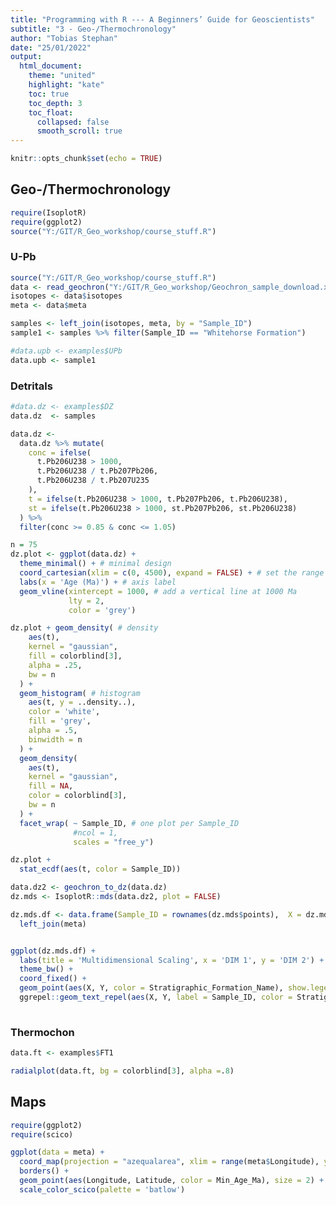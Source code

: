 ```yaml
---
title: "Programming with R --- A Beginners’ Guide for Geoscientists"
subtitle: "3 - Geo-/Thermochronology"
author: "Tobias Stephan"
date: "25/01/2022"
output: 
  html_document:
    theme: "united"
    highlight: "kate"
    toc: true
    toc_depth: 3
    toc_float: 
      collapsed: false
      smooth_scroll: true
---
```


```r
knitr::opts_chunk$set(echo = TRUE)
```

## Geo-/Thermochronology
```r
require(IsoplotR)
require(ggplot2)
source("Y:/GIT/R_Geo_workshop/course_stuff.R")
```

### U-Pb

```r
source("Y:/GIT/R_Geo_workshop/course_stuff.R")
data <- read_geochron("Y:/GIT/R_Geo_workshop/Geochron_sample_download.xls")
isotopes <- data$isotopes
meta <- data$meta

samples <- left_join(isotopes, meta, by = "Sample_ID")
sample1 <- samples %>% filter(Sample_ID == "Whitehorse Formation")
```


```r
#data.upb <- examples$UPb
data.upb <- sample1
```


### Detritals
```r
#data.dz <- examples$DZ
data.dz  <- samples

data.dz <-
  data.dz %>% mutate(
    conc = ifelse(
      t.Pb206U238 > 1000,
      t.Pb206U238 / t.Pb207Pb206,
      t.Pb206U238 / t.Pb207U235
    ),
    t = ifelse(t.Pb206U238 > 1000, t.Pb207Pb206, t.Pb206U238),
    st = ifelse(t.Pb206U238 > 1000, st.Pb207Pb206, st.Pb206U238)
  ) %>%
  filter(conc >= 0.85 & conc <= 1.05)
```

```r
n = 75
dz.plot <- ggplot(data.dz) +
  theme_minimal() + # minimal design
  coord_cartesian(xlim = c(0, 4500), expand = FALSE) + # set the range of the x axis
  labs(x = 'Age (Ma)') + # axis label
  geom_vline(xintercept = 1000, # add a vertical line at 1000 Ma
             lty = 2,
             color = 'grey') 

dz.plot + geom_density( # density 
    aes(t),
    kernel = "gaussian",
    fill = colorblind[3],
    alpha = .25,
    bw = n
  ) +
  geom_histogram( # histogram
    aes(t, y = ..density..),
    color = 'white',
    fill = 'grey',
    alpha = .5,
    binwidth = n
  ) +
  geom_density(
    aes(t),
    kernel = "gaussian",
    fill = NA,
    color = colorblind[3],
    bw = n
  ) +
  facet_wrap( ~ Sample_ID, # one plot per Sample_ID
              #ncol = 1,
              scales = "free_y") 
```

```r
dz.plot +
  stat_ecdf(aes(t, color = Sample_ID)) 
```


```r
data.dz2 <- geochron_to_dz(data.dz)
dz.mds <- IsoplotR::mds(data.dz2, plot = FALSE)
```
```r
dz.mds.df <- data.frame(Sample_ID = rownames(dz.mds$points),  X = dz.mds$points[,1], Y = dz.mds$points[,2]) %>%
  left_join(meta)


ggplot(dz.mds.df) +
  labs(title = 'Multidimensional Scaling', x = 'DIM 1', y = 'DIM 2') +
  theme_bw() +
  coord_fixed() +
  geom_point(aes(X, Y, color = Stratigraphic_Formation_Name), show.legend = FALSE) +
  ggrepel::geom_text_repel(aes(X, Y, label = Sample_ID, color = Stratigraphic_Formation_Name))
  
```





### Thermochon

```r
data.ft <- examples$FT1
```

```r
radialplot(data.ft, bg = colorblind[3], alpha =.8)
```


### 

###




## Maps

```r
require(ggplot2)
require(scico)

ggplot(data = meta) +
  coord_map(projection = "azequalarea", xlim = range(meta$Longitude), ylim = range(meta$Latitude)) +
  borders() +
  geom_point(aes(Longitude, Latitude, color = Min_Age_Ma), size = 2) + 
  scale_color_scico(palette = 'batlow')
```
